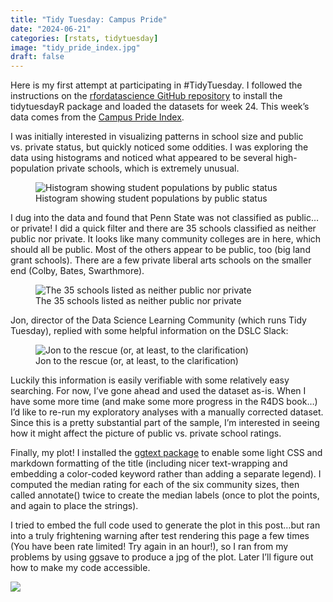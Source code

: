 ```yaml
---
title: "Tidy Tuesday: Campus Pride"
date: "2024-06-21"
categories: [rstats, tidytuesday]
image: "tidy_pride_index.jpg"
draft: false
---
```


Here is my first attempt at participating in #TidyTuesday. I followed the instructions on the [rfordatascience GitHub repository](https://github.com/rfordatascience/tidytuesday/blob/master/data/2024/2024-06-11/readme.md "R4DS GitHub repository") to install the tidytuesdayR package and loaded the datasets for week 24. This week's data comes from the [Campus Pride Index](https://www.campusprideindex.org/).

I was initially interested in visualizing patterns in school size and public vs. private status, but quickly noticed some oddities. I was exploring the data using histograms and noticed what appeared to be several high-population private schools, which is extremely unusual.

![Histogram showing student populations by public status](hist_by_public.png){fig-alt="Histogram showing student populations by public status"}

I dug into the data and found that Penn State was not classified as public...or private! I did a quick filter and there are 35 schools classified as neither public nor private. It looks like many community colleges are in here, which should all be public. Most of the others appear to be public, too (big land grant schools). There are a few private liberal arts schools on the smaller end (Colby, Bates, Swarthmore).

![The 35 schools listed as neither public nor private](to_correct.png){fig-alt="The 35 schools listed as neither public nor private"}

Jon, director of the Data Science Learning Community (which runs Tidy Tuesday), replied with some helpful information on the DSLC Slack:

![Jon to the rescue (or, at least, to the clarification)](jon_replies.jpg){fig-alt="Jon answers my question about why schools are classified as neither public nor private"}

Luckily this information is easily verifiable with some relatively easy searching. For now, I've gone ahead and used the dataset as-is. When I have some more time (and make some more progress in the R4DS book...) I'd like to re-run my exploratory analyses with a manually corrected dataset. Since this is a pretty substantial part of the sample, I'm interested in seeing how it might affect the picture of public vs. private school ratings.

Finally, my plot! I installed the [ggtext package](https://wilkelab.org/ggtext/articles/introduction.html) to enable some light CSS and markdown formatting of the title (including nicer text-wrapping and embedding a color-coded keyword rather than adding a separate legend). I computed the median rating for each of the six community sizes, then called annotate() twice to create the median labels (once to plot the points, and again to place the strings).

I tried to embed the full code used to generate the plot in this post...but ran into a truly frightening warning after test rendering this page a few times (You have been rate limited! Try again in an hour!), so I ran from my problems by using ggsave to produce a jpg of the plot. Later I'll figure out how to make my code accessible.

![](tidy_pride_index.jpg){fig-alt="Violin plot showing the distribution of LGBTQ-inclusivity ratings by community size"}
